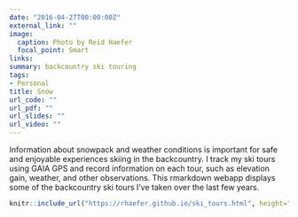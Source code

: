 ```yaml
---
date: "2016-04-27T00:00:00Z"
external_link: ""
image:
  caption: Photo by Reid Haefer
  focal_point: Smart
links:
summary: backcountry ski touring
tags:
- Personal
title: Snow
url_code: ""
url_pdf: ""
url_slides: ""
url_video: ""
---
```


Information about snowpack and weather conditions is important for safe and enjoyable experiences skiing in the backcountry. I track my ski tours using GAIA GPS and record information on each tour, such as elevation gain, weather, and other observations. This rmarkdown webapp displays some of the backcountry ski tours I've taken over the last few years.

```r
knitr::include_url("https://rhaefer.github.io/ski_tours.html", height="800px")
```

